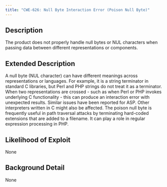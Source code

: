 ```yaml
---
title: "CWE-626: Null Byte Interaction Error (Poison Null Byte)"
---
```


## Description
The product does not properly handle null bytes or NUL characters when passing data between different representations or components.

## Extended Description

A null byte (NUL character) can have different meanings across representations or languages. For example, it is a string terminator in standard C libraries, but Perl and PHP strings do not treat it as a terminator. When two representations are crossed - such as when Perl or PHP invokes underlying C functionality - this can produce an interaction error with unexpected results. Similar issues have been reported for ASP. Other interpreters written in C might also be affected.
The poison null byte is frequently useful in path traversal attacks by terminating hard-coded extensions that are added to a filename. It can play a role in regular expression processing in PHP.


## Likelihood of Exploit
None

## Background Detail
None
        